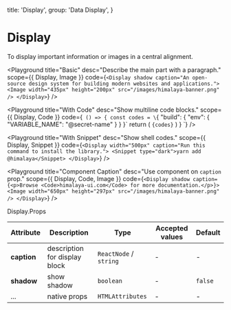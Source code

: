 
  title: 'Display',
  group: 'Data Display',
}

# Display

To display important information or images in a central alignment.

<Playground
  title="Basic"
  desc="Describe the main part with a paragraph."
  scope={{ Display, Image }}
  code={`
  <Display shadow caption="An open-source design system for building modern websites and applications.">
    <Image width="435px" height="200px" src="/images/himalaya-banner.png" />
  </Display>
`}
/>

<Playground
  title="With Code"
  desc="Show multiline code blocks."
  scope={{ Display, Code }}
  code={`
() => {
  const codes = \`{
  "build": {
    "env": {
      "VARIABLE_NAME": "@secret-name"
    }
  }
}\`
  return (
    <Display width="500px" caption="Application's build with a defined environment variable.">
      <Code block>{codes}</Code>
    </Display>
  )
}
`}
/>

<Playground
  title="With Snippet"
  desc="Show shell codes."
  scope={{ Display, Snippet }}
  code={`
<Display width="500px" caption="Run this command to install the library.">
  <Snippet type="dark">yarn add @himalaya</Snippet>
</Display>
`}
/>

<Playground
  title="Component Caption"
  desc="Use component on `caption` prop."
  scope={{ Display, Code, Image }}
  code={`
  <Display shadow caption={<p>Browse <Code>himalaya-ui.com</Code> for more documentation.</p>}>
    <Image width="650px" height="297px" src="/images/himalaya-banner.png" />
  </Display>
`}
/>

<Attributes edit="/app/components/display.mdx">
<Attributes.Title>Display.Props</Attributes.Title>

| Attribute   | Description                   | Type                   | Accepted values | Default |
| ----------- | ----------------------------- | ---------------------- | --------------- | ------- |
| **caption** | description for display block | `ReactNode` / `string` | -               | -       |
| **shadow**  | show shadow                   | `boolean`              | -               | `false` |
| ...         | native props                  | `HTMLAttributes`       | -               | -       |

</Attributes>
